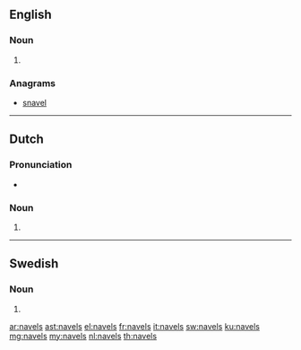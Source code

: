 ==English==

===Noun===
{{head|en|noun plural form}}

# {{plural of|navel|lang=en}}

===Anagrams===
* [[snavel#English|snavel]]

----

==Dutch==

===Pronunciation===
* {{audio|Nl-navels.ogg|Audio|lang=nl}}

===Noun===
{{head|nl|noun plural form}}

# {{nl-noun form of|pl|navel}}

----

==Swedish==

===Noun===
{{head|sv|noun form}}

# {{sv-noun-form-indef-gen|navel}}

[[ar:navels]]
[[ast:navels]]
[[el:navels]]
[[fr:navels]]
[[it:navels]]
[[sw:navels]]
[[ku:navels]]
[[mg:navels]]
[[my:navels]]
[[nl:navels]]
[[th:navels]]
